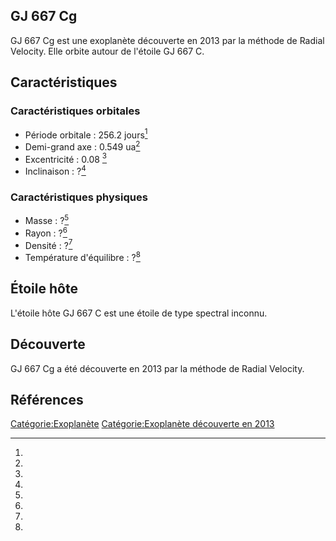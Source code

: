 == GJ 667 Cg ==

{{Infobox Exoplanète
| nom = GJ 667 Cg
| image = 
| légende = 
| étoile = GJ 667 C
| constellation = 
| ascension_droite = 
| déclinaison = 
| distance = ?
| type_spectral = ?
| masse = ?<ref></ref>
| rayon = ?<ref></ref>
| densité = ?<ref></ref>
| gravité = ?<ref></ref>
| température = ?<ref></ref>
| période = 256.2 j<ref></ref>
| demi_grand_axe = 0.549 ua<ref></ref>
| excentricité = 0.08 <ref></ref>
| inclinaison = ?<ref></ref>
| méthode_découverte = Radial Velocity
| date_découverte = 2013
| statut = Confirmée
}}

GJ 667 Cg est une exoplanète découverte en 2013 par la méthode de Radial Velocity. Elle orbite autour de l'étoile GJ 667 C.

== Caractéristiques ==

=== Caractéristiques orbitales ===
* Période orbitale : 256.2 jours<ref></ref>
* Demi-grand axe : 0.549 ua<ref></ref>
* Excentricité : 0.08 <ref></ref>
* Inclinaison : ?<ref></ref>

=== Caractéristiques physiques ===
* Masse : ?<ref></ref>
* Rayon : ?<ref></ref>
* Densité : ?<ref></ref>
* Température d'équilibre : ?<ref></ref>

== Étoile hôte ==

{{Infobox Étoile
| nom = GJ 667 C
| image = 
| légende = 
| constellation = 
| ascension_droite = 
| déclinaison = 
| distance = ?
| type_spectral = ?
| magnitude_absolue = 
| magnitude_apparente = 
| masse = ?<ref></ref>
| rayon = ?<ref></ref>
| température = ?<ref></ref>
| métallicité = ?<ref></ref>
| âge = ?<ref></ref>
}}

L'étoile hôte GJ 667 C est une étoile de type spectral inconnu.

== Découverte ==

GJ 667 Cg a été découverte en 2013 par la méthode de Radial Velocity.

== Références ==
<references />

[[Catégorie:Exoplanète]]
[[Catégorie:Exoplanète découverte en 2013]]
